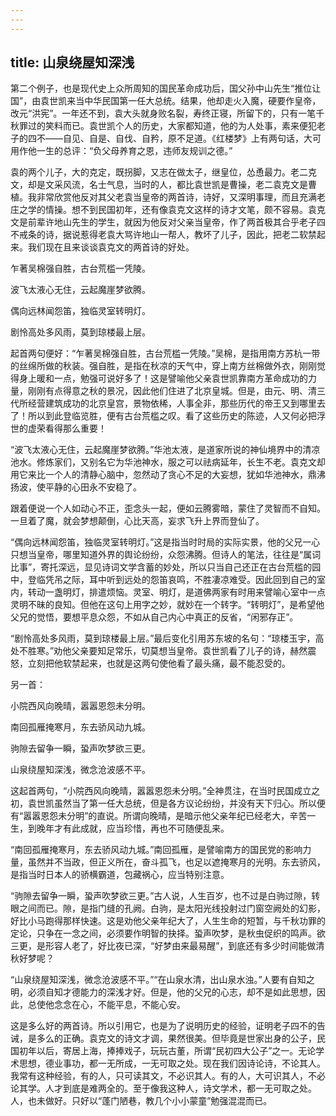 ```yaml
---
---
---
```

title: 山泉绕屋知深浅
---




第二个例子，也是现代史上众所周知的国民革命成功后，国父孙中山先生“推位让国”，由袁世凯来当中华民国第一任大总统。结果，他却走火入魔，硬要作皇帝，改元“洪宪”。一年还不到，袁大头就身败名裂，寿终正寝，所留下的，只有一笔千秋罪过的笑料而已。袁世凯个人的历史，大家都知道，他的为人处事，素来便犯老子的四不——自见、自是、自伐、自矜，原不足道。《红楼梦》上有两句话，大可用作他一生的总评：“负父母养育之恩，违师友规训之德。”

袁的两个儿子，大的克定，既拐脚，又志在做太子，继皇位，怂恿最力。老二克文，却是文采风流，名士气息，当时的人，都比袁世凯是曹操，老二袁克文是曹植。我非常欣赏他反对其父老袁当皇帝的两首诗，诗好，又深明事理，而且充满老庄之学的情操。想不到民国初年，还有像袁克文这样的诗才文笔，颇不容易。袁克文是前辈许地山先生的学生，就因为他反对父亲当皇帝，作了两首极其合乎老子四不戒条的诗，据说惹得老袁大骂许地山一帮人，教坏了儿子，因此，把老二软禁起来。我们现在且来谈谈袁克文的两首诗的好处。


乍著吴棉强自胜，古台荒槛一凭陵。

波飞太液心无住，云起魔崖梦欲腾。

偶向远林闻怨笛，独临灵室转明灯。

剧怜高处多风雨，莫到琼楼最上层。


起首两句便好：“乍著吴棉强自胜，古台荒槛一凭陵。”吴棉，是指用南方苏杭一带的丝绵所做的秋装。强自胜，是指在秋凉的天气中，穿上南方丝棉做外衣，刚刚觉得身上暖和一点，勉强可说好多了！这是譬喻他父亲袁世凯靠南方革命成功的力量，刚刚有点得意之秋的景况，因此他们住进了北京皇城。但是，由元、明、清三代所经营建筑成功的北京皇宫，景物依稀，人事全非，那些历代的帝王又到哪里去了！所以到此登临览胜，便有古台荒槛之叹。看了这些历史的陈迹，人又何必把浮世的虚荣看得那么重要！

“波飞太液心无住，云起魔崖梦欲腾。”华池太液，是道家所说的神仙境界中的清凉池水。修炼家们，又别名它为华池神水，服之可以祛病延年，长生不老。袁克文却用它来比一个人的清静心脑中，忽然动了贪心不足的大妄想，犹如华池神水，鼎沸扬波，使平静的心田永不安稳了。

跟着便说一个人如动心不正，歪念头一起，便如云腾雾暗，蒙住了灵智而不自知。一旦着了魔，就会梦想颠倒，心比天高，妄求飞升上界而登仙了。

“偶向远林闻怨笛，独临灵室转明灯。”这是指当时时局的实际实景，他的父兄一心只想当皇帝，哪里知道外界的舆论纷纷，众怨沸腾。但诗人的笔法，往往是“属词比事”，寄托深远，显见诗词文学含蓄的妙处，所以只当自己还正在古台荒槛的园中，登临凭吊之际，耳中听到远处的怨笛哀鸣，不胜凄凉难受。因此回到自己的室内，转动一盏明灯，排遣烦恼。灵室、明灯，是道佛两家有时用来譬喻心室中一点灵明不昧的良知。但他在这句上用字之妙，就妙在一个转字。“转明灯”，是希望他父兄的觉悟，要想平息众怨，不如从自己内心中真正的反省，“闲邪存正”。

“剧怜高处多风雨，莫到琼楼最上层。”最后变化引用苏东坡的名句：“琼楼玉宇，高处不胜寒。”劝他父亲要知足常乐，切莫想当皇帝。袁世凯看了儿子的诗，赫然震怒，立刻把他软禁起来，也就是这两句使他看了最头痛，最不能忍受的。

另一首：


小院西风向晚晴，嚣嚣恩怨未分明。

南回孤雁掩寒月，东去骄风动九城。

驹隙去留争一瞬，蛩声吹梦欲三更。

山泉绕屋知深浅，微念沧波感不平。


这起首两句，“小院西风向晚晴，嚣嚣恩怨未分明。”全神贯注，在当时民国成立之初，袁世凯虽然当了第一任大总统，但是各方议论纷纷，并没有天下归心。所以便有“嚣嚣恩怨未分明”的直说。所谓向晚晴，是暗示他父亲年纪已经老大，辛苦一生，到晚年才有此成就，应当珍惜，再也不可随便乱来。

“南回孤雁掩寒月，东去骄风动九城。”南回孤雁，是譬喻南方的国民党的影响力量，虽然并不当政，但正义所在，奋斗孤飞，也足以遮掩寒月的光明。东去骄风，是指当时日本人的骄横霸道，包藏祸心，应当特别注意。

“驹隙去留争一瞬，蛩声吹梦欲三更。”古人说，人生百岁，也不过是白驹过隙，转眼之间而已。隙，是指门缝的孔阙。白驹，是太阳光线投射过门窗空阙处的幻影，好比小马跑得那样快速。这是劝他父亲年纪大了，人生生命的短暂，与千秋功罪的定论，只争在一念之间，必须要作明智的抉择。蛩声吹梦，是秋虫促织的鸣声。欲三更，是形容人老了，好比夜已深，“好梦由来最易醒”，到底还有多少时间能做清秋好梦呢？

“山泉绕屋知深浅，微念沧波感不平。”“在山泉水清，出山泉水浊。”人要有自知之明，必须自知才德能力的深浅才好。但是，他的父兄的心志，却不是如此思想，因此，总使他念念在心，不能平息，不能心安。

这是多么好的两首诗。所以引用它，也是为了说明历史的经验，证明老子四不的告诫，是多么的正确。袁克文的诗文才调，果然很美。但毕竟是世家出身的公子，民国初年以后，寄居上海，捧捧戏子，玩玩古董，所谓“民初四大公子”之一。无论学术思想，德业事功，都一无所成，一无可取之处。现在我们因诗论诗，不论其人。我常有这种经验，有的人，只可读其文，不必识其人。有的人，大可识其人，不必论其学。人才到底是难两全的。至于像我这种人，诗文学术，都一无可取之处。人，也未做好。只好以“蓬门陋巷，教几个小小蒙童”勉强混混而已。